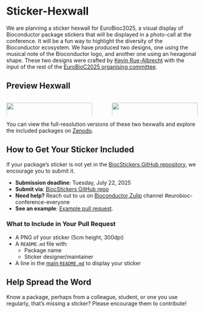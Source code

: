 # Sticker-Hexwall

We are planning a sticker hexwall for EuroBioc2025, a visual display of Bioconductor package stickers that will be displayed in a photo-call at the conference. It will be a fun way to highlight the diversity of the Bioconductor ecosystem. We have produced two designs, one using the musical note of the Bioconductor logo, and another one using an hexagonal shape. These two designs were crafted by [Kevin Rue-Albrecht](https://kevinrue.github.io){target="_blank"} with the input of the rest of the [EuroBioC2025 organising committee](organizers.qmd).

## Preview Hexwall
:::: {.columns}

::: {.column width="49%"}
![](../images/biochexwall-270-stickers-273-hex.png){fig-alt="Layout of the Bioconductor sticker hexwall with a musical note design" fig-align="center" width=100% }
:::

::: {.column width="2%"}
:::

::: {.column width="49%"}
![](../images/hexwall-270-stickers-341-hex.png){fig-alt="Layout of the Bioconductor sticker hexwall with a hexagonal note design" fig-align="center" width=100% }
:::

::::

You can view the full-resolution versions of these two hexwalls and explore the included packages on [Zenodo](https://doi.org/10.5281/zenodo.15880368){target="_blank"}.

<!--
This is a draft layout. The final version will include all new submissions received by the deadline.
-->

## How to Get Your Sticker Included
If your package’s sticker is not yet in the [BiocStickers GitHub repository]( https://github.com/Bioconductor/BiocStickers), we encourage you to submit it.

- **Submission deadline**: Tuesday, July 22, 2025
- **Submit via**: [BiocStickers GitHub repo](https://github.com/Bioconductor/BiocStickers)
- **Need help?** Reach out to us on [Bioconductor Zulip](https://chat.bioconductor.org) channel #eurobioc-conference-everyone
- **See an example**: [Example pull request](https://github.com/Bioconductor/BiocStickers/pull/210).

### What to Include in Your Pull Request
- A PNG of your sticker (5cm height, 300dpi)\
- A `README.md` file with:\
    - Package name\
    - Sticker designer/maintainer\
- A line in the [main `README.md`](https://github.com/Bioconductor/BiocStickers/blob/devel/README.md) to display your sticker

## Help Spread the Word
Know a package, perhaps from a colleague, student, or one you use regularly, that’s missing a sticker? Please encourage them to contribute!
